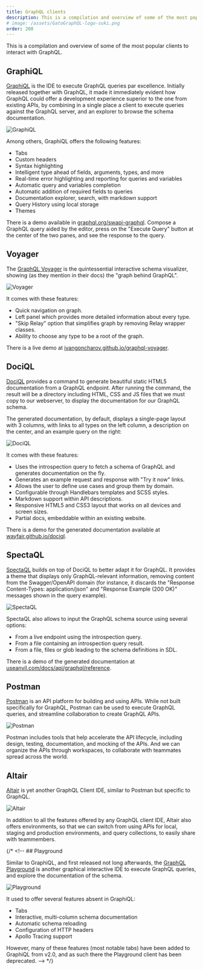 ```yaml
---
title: GraphQL clients
description: This is a compilation and overview of some of the most popular clients to interact with GraphQL.
# image: /assets/GatoGraphQL-logo-suki.png
order: 200
---
```


This is a compilation and overview of some of the most popular clients to interact with GraphQL.

## GraphiQL

[GraphiQL](https://github.com/graphql/graphiql/tree/main/packages/graphiql) is the IDE to execute GraphQL queries par excellence. Initially released together with GraphQL, it made it immediately evident how GraphQL could offer a development experience superior to the one from existing APIs, by combining in a single place a client to execute queries against the GraphQL server, and an explorer to browse the schema documentation.

![GraphiQL](/assets/guides/downstream/resources/graphiql.png "GraphiQL")

Among others, GraphiQL offers the following features:

- Tabs
- Custom headers
- Syntax highlighting
- Intelligent type ahead of fields, arguments, types, and more
- Real-time error highlighting and reporting for queries and variables
- Automatic query and variables completion
- Automatic addition of required fields to queries
- Documentation explorer, search, with markdown support
- Query History using local storage
- Themes

There is a demo available in [graphql.org/swapi-graphql](http://graphql.org/swapi-graphql). Compose a GraphQL query aided by the editor, press on the "Execute Query" button at the center of the two panes, and see the response to the query.

## Voyager

The [GraphQL Voyager](https://github.com/APIs-guru/graphql-voyager) is the quintessential interactive schema visualizer, showing (as they mention in their docs) the "graph behind GraphQL".

![Voyager](/assets/guides/downstream/resources/voyager.png "Voyager")

It comes with these features:

- Quick navigation on graph.
- Left panel which provides more detailed information about every type.
- "Skip Relay" option that simplifies graph by removing Relay wrapper classes.
- Ability to choose any type to be a root of the graph.

There is a live demo at [ivangoncharov.github.io/graphql-voyager](https://ivangoncharov.github.io/graphql-voyager/).

## DociQL

[DociQL](https://github.com/wayfair/dociql) provides a command to generate beautiful static HTML5 documentation from a GraphQL endpoint. After running the command, the result will be a directory including HTML, CSS and JS files that we must copy to our webserver, to display the documentation for our GraphQL schema.

The generated documentation, by default, displays a single-page layout with 3 columns, with links to all types on the left column, a description on the center, and an example query on the right:

![DociQL](/assets/guides/downstream/resources/dociql-docs.png "DociQL")

It comes with these features:

- Uses the introspection query to fetch a schema of GraphQL and generates documentation on the fly.
- Generates an example request and response with "Try it now" links.
- Allows the user to define use cases and group them by domain.
- Configurable through Handlebars templates and SCSS styles.
- Markdown support within API descriptions.
- Responsive HTML5 and CSS3 layout that works on all devices and screen sizes.
- Partial docs, embeddable within an existing website.

There is a demo for the generated documentation available at [wayfair.github.io/dociql](https://wayfair.github.io/dociql/).

## SpectaQL

[SpectaQL](https://github.com/anvilco/spectaql) builds on top of DociQL to better adapt it for GraphQL. It provides a theme that displays only GraphQL-relevant information, removing content from the Swagger/OpenAPI domain (for instance, it discards the "Response Content-Types: application/json" and "Response Example (200 OK)" messages shown in the query example).

![SpectaQL](/assets/guides/downstream/resources/spectaql-docs.png "SpectaQL")

SpectaQL also allows to input the GraphQL schema source using several options:

- From a live endpoint using the introspection query.
- From a file containing an introspection query result.
- From a file, files or glob leading to the schema definitions in SDL.

There is a demo of the generated documentation at [useanvil.com/docs/api/graphql/reference](https://www.useanvil.com/docs/api/graphql/reference).

## Postman

[Postman](https://www.postman.com/) is an API platform for building and using APIs. While not built specifically for GraphQL, Postman can be used to execute GraphQL queries, and streamline collaboration to create GraphQL APIs.

![Postman](/assets/guides/downstream/resources/postman.png "Postman")

Postman includes tools that help accelerate the API lifecycle, including design, testing, documentation, and mocking of the APIs. And we can organize the APIs through workspaces, to collaborate with teammates spread across the world.

## Altair

[Altair](https://github.com/altair-graphql/altair) is yet another GraphQL Client IDE, similar to Postman but specific to GraphQL.

![Altair](/assets/guides/downstream/resources/altair.png "Altair")

In addition to all the features offered by any GraphQL client IDE, Altair also offers environments, so that we can switch from using APIs for local, staging and production environments, and query collections, to easily share with teammembers.

{/* <!-- ## Playground

Similar to GraphiQL, and first released not long afterwards, the [GraphQL Playground](https://github.com/graphql/graphql-playground) is another graphical interactive IDE to execute GraphQL queries, and explore the documentation of the schema.

![Playground](/assets/guides/downstream/resources/playground.png "Playground")

It used to offer several features absent in GraphiQL:

- Tabs
- Interactive, multi-column schema documentation
- Automatic schema reloading
- Configuration of HTTP headers
- Apollo Tracing support

However, many of these features (most notable tabs) have been added to GraphiQL from v2.0, and as such there the Playground client has been deprecated. --> */}